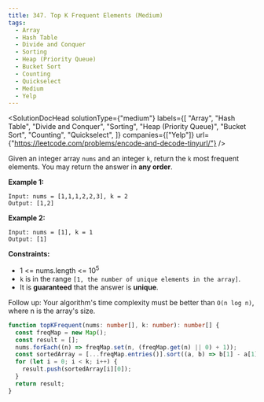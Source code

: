 ```yaml
---
title: 347. Top K Frequent Elements (Medium)
tags:
  - Array
  - Hash Table
  - Divide and Conquer
  - Sorting
  - Heap (Priority Queue)
  - Bucket Sort
  - Counting
  - Quickselect
  - Medium
  - Yelp
---
```



<SolutionDocHead
  solutionType={"medium"}
  labels={[
    "Array",
    "Hash Table",
    "Divide and Conquer",
    "Sorting",
    "Heap (Priority Queue)",
    "Bucket Sort",
    "Counting",
    "Quickselect",
  ]}
  companies={["Yelp"]}
  url={"https://leetcode.com/problems/encode-and-decode-tinyurl/"}
/>

Given an integer array `nums` and an integer `k`, return the `k` most frequent elements. You may return the answer in <b>any order</b>.

<b>Example 1:</b>

```
Input: nums = [1,1,1,2,2,3], k = 2
Output: [1,2]
```

<b>Example 2:</b>

```
Input: nums = [1], k = 1
Output: [1]
```

<b>Constraints:</b>

- 1 <= nums.length <= 10<sup>5</sup>
- `k` is in the range `[1, the number of unique elements in the array]`.
- It is <b>guaranteed</b> that the answer is <b>unique</b>.

Follow up: Your algorithm's time complexity must be better than `O(n log n)`, where n is the array's size.

```ts title=solution.ts
function topKFrequent(nums: number[], k: number): number[] {
  const freqMap = new Map();
  const result = [];
  nums.forEach((n) => freqMap.set(n, (freqMap.get(n) || 0) + 1));
  const sortedArray = [...freqMap.entries()].sort((a, b) => b[1] - a[1]);
  for (let i = 0; i < k; i++) {
    result.push(sortedArray[i][0]);
  }
  return result;
}
```

